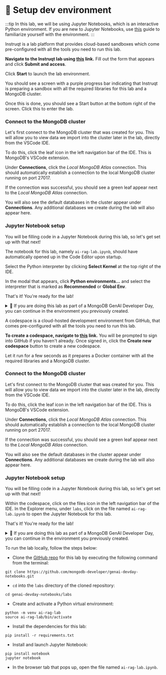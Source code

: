 
# 👐 Setup dev environment

:::tip
In this lab, we will be using Jupyter Notebooks, which is an interactive Python environment. If you are new to Jupyter Notebooks, use [this](https://mongodb-developer.github.io/vector-search-lab/docs/dev-env/jupyter-notebooks) guide to familiarize yourself with the environment.
:::

<Tabs groupId="setup options">
<TabItem value="Instruqt" label="Instruqt">

Instruqt is a lab platform that provides cloud-based sandboxes which come pre-configured with all the tools you need to run this lab.

**Navigate to the Instruqt lab using [this](http://mdb.link/instruqt-rag-lab) link.** Fill out the form that appears and click **Submit and access**.

<Screenshot url="https://play.instruqt.com" src="img/screenshots/20-dev-env/1-dev-env-setup/instruqt/1-submit-form.png" alt="Submit Instruqt form" />

Click **Start** to launch the lab environment.

<Screenshot url="https://play.instruqt.com" src="img/screenshots/20-dev-env/1-dev-env-setup/instruqt/2-start-sandbox-setup.png" alt="Start Instruqt sandbox" />

You should see a screen with a purple progress bar indicating that Instruqt is preparing a sandbox with all the required libraries for this lab and a MongoDB cluster.

Once this is done, you should see a Start button at the bottom right of the screen. Click this to enter the lab.

<Screenshot url="https://play.instruqt.com" src="img/screenshots/20-dev-env/1-dev-env-setup/instruqt/3-start-lab.png" alt="Start Instruqt lab" />

### Connect to the MongoDB cluster

Let's first connect to the MongoDB cluster that was created for you. This will allow you to view data we import into the cluster later in the lab, directly from the VSCode IDE.

To do this, click the leaf icon in the left navigation bar of the IDE. This is MongoDB's VSCode extension.

<Screenshot url="https://play.instruqt.com" src="img/screenshots/20-dev-env/1-dev-env-setup/instruqt/4-click-leaf.png" alt="Click leaf icon" />

Under **Connections**, click the _Local MongoDB Atlas_ connection. This should automatically establish a connection to the local MongoDB cluster running on port 27017.

<Screenshot url="https://play.instruqt.com" src="img/screenshots/20-dev-env/1-dev-env-setup/instruqt/5-connect-cluster.png" alt="Connect to the cluster" />

If the connection was successful, you should see a green leaf appear next to the _Local MongoDB Atlas_ connection.

You will also see the default databases in the cluster appear under **Connections**. Any additional databases we create during the lab will also appear here.

<Screenshot url="https://play.instruqt.com" src="img/screenshots/20-dev-env/1-dev-env-setup/instruqt/6-connection-successful.png" alt="Connection successful" />

### Jupyter Notebook setup

You will be filling code in a Jupyter Notebook during this lab, so let's get set up with that next!

The notebook for this lab, namely `ai-rag-lab.ipynb`, should have automatically opened up in the Code Editor upon startup.

Select the Python interpreter by clicking **Select Kernel** at the top right of the IDE.

<Screenshot url="https://play.instruqt.com" src="img/screenshots/20-dev-env/1-dev-env-setup/instruqt/7-select-kernel.png" alt="Select kernel" />

In the modal that appears, click **Python environments...** and select the interpreter that is marked as **Recommended** or **Global Env**.

<Screenshot url="https://play.instruqt.com" src="img/screenshots/20-dev-env/1-dev-env-setup/instruqt/8-python-env-modal.png" alt="Select Python Environments" />

<Screenshot url="https://play.instruqt.com" src="img/screenshots/20-dev-env/1-dev-env-setup/instruqt/9-select-recommended.png" alt="Select recommended interpreter" />

That's it! You're ready for the lab!

</TabItem>

<TabItem value="GitHub Codespaces" label="GitHub Codespaces">

<details>
  <summary>🦹 If you are doing this lab as part of a MongoDB GenAI Developer Day, you can continue in the environment you previously created.</summary>

    Navigate to [this](https://github.com/codespaces/new/mongodb-developer/genai-devday-notebooks?quickstart=1) link. Click the **Resume this codespace** button to resume the codespace you created previously.

    <Screenshot url="https://github.com/codespaces" src="img/screenshots/20-dev-env/1-dev-env-setup/codespaces/1-resume-codespace.png" alt="Resume codespace" />

    Give the codespace a few seconds to restart. When files appear in the Explorer tab, click on the file named `ai-rag-lab.ipynb` under `labs`. This is the Jupyter Notebook you will be using throughout this lab.

    <Screenshot url="https://github.com/codespaces" src="img/screenshots/20-dev-env/1-dev-env-setup/codespaces/2-nav-notebook.png" alt="Navigate to the notebook" />
</details>

A codespace is a cloud-hosted development environment from GitHub, that comes pre-configured with all the tools you need to run this lab.

**To create a codespace, navigate to [this](https://github.com/codespaces/new/mongodb-developer/genai-devday-notebooks?quickstart=1) link.** You will be prompted to sign into GitHub if you haven't already. Once signed in, click the **Create new codespace** button to create a new codespace.

<Screenshot url="https://github.com/codespaces" src="img/screenshots/20-dev-env/1-dev-env-setup/codespaces/3-create-codespace.png" alt="Start a codespace" />

Let it run for a few seconds as it prepares a Docker container with all the required libraries and a MongoDB cluster.

### Connect to the MongoDB cluster

Let's first connect to the MongoDB cluster that was created for you. This will allow you to view data we import into the cluster later in the lab, directly from the VSCode IDE.

To do this, click the leaf icon in the left navigation bar of the IDE. This is MongoDB's VSCode extension.

<Screenshot url="https://github.com/codespaces" src="img/screenshots/20-dev-env/1-dev-env-setup/codespaces/4-click-leaf.png" alt="Click leaf icon" />

Under **Connections**, click the _Local MongoDB Atlas_ connection. This should automatically establish a connection to the local MongoDB cluster running on port 27017.

<Screenshot url="https://github.com/codespaces" src="img/screenshots/20-dev-env/1-dev-env-setup/codespaces/5-connect-cluster.png" alt="Connect to the cluster" />

If the connection was successful, you should see a green leaf appear next to the _Local MongoDB Atlas_ connection.

You will also see the default databases in the cluster appear under **Connections**. Any additional databases we create during the lab will also appear here.

<Screenshot url="https://github.com/codespaces" src="img/screenshots/20-dev-env/1-dev-env-setup/codespaces/6-connection-successful.png" alt="Connection successful" />

### Jupyter Notebook setup

You will be filling code in a Jupyter Notebook during this lab, so let's get set up with that next!

Within the codespace, click on the files icon in the left navigation bar of the IDE. In the Explorer menu, under `labs`, click on the file named `ai-rag-lab.ipynb` to open the Jupyter Notebook for this lab.

<Screenshot url="https://github.com/codespaces" src="img/screenshots/20-dev-env/1-dev-env-setup/codespaces/2-nav-notebook.png" alt="Navigate to the notebook" />

That's it! You're ready for the lab!

</TabItem>

<TabItem value="Local" label="Local">

<details>
  <summary>🦹 If you are doing this lab as part of a MongoDB GenAI Developer Day, you can continue in the environment you previously created.</summary>

    Open the browser tab where your Jupyter Server from before is running and open the file named `ai-rag-lab.ipynb`.

    <Screenshot url="localhost:8888/tree" src="img/screenshots/20-dev-env/1-dev-env-setup/local/1-nav-notebook.png" alt="Jupyter Notebook" />
</details>

To run the lab locally, follow the steps below: 

* Clone the [GitHub repo](https://github.com/mongodb-developer/genai-devday-notebooks.git) for this lab by executing the following command from the terminal:

```
git clone https://github.com/mongodb-developer/genai-devday-notebooks.git
```

* `cd` into the `labs` directory of the cloned repository:

```
cd genai-devday-notebooks/labs
```

* Create and activate a Python virtual environment:

```
python -m venv ai-rag-lab
source ai-rag-lab/bin/activate
```

* Install the dependencies for this lab:

```
pip install -r requirements.txt
```

* Install and launch Jupyter Notebook:

```
pip install notebook
jupyter notebook
```

* In the browser tab that pops up, open the file named `ai-rag-lab.ipynb`.

<Screenshot url="localhost:8888/tree" src="img/screenshots/20-dev-env/1-dev-env-setup/local/1-nav-notebook.png" alt="Jupyter Notebook" />

</TabItem>

</Tabs>